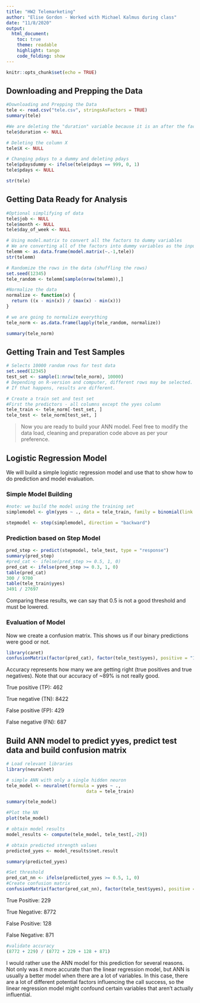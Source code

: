 ---
title: "HW2 Telemarketing"
author: "Elise Gordon - Worked with Michael Kalmus during class"
date: "11/8/2020"
output:
  html_document:
    toc: true
    theme: readable
    highlight: tango
    code_folding: show
---

```{r setup, include=FALSE}
knitr::opts_chunk$set(echo = TRUE)
```

## Downloading and Prepping the Data

```{r}
#Downloading and Prepping the Data
tele <- read.csv("tele.csv", stringsAsFactors = TRUE)
summary(tele)
```

```{r}
#We are deleting the "duration" variable because it is an after the fact measurement. We only should be using variables that we know before the call
tele$duration <- NULL

# Deleting the column X
tele$X <- NULL

# Changing pdays to a dummy and deleting pdays
tele$pdaysdummy <- ifelse(tele$pdays == 999, 0, 1)
tele$pdays <- NULL

str(tele)
```

## Getting Data Ready for Analysis

```{r}
#Optional simplifying of data
tele$job <- NULL
tele$month <- NULL
tele$day_of_week <- NULL
```

```{r}
# Using model.matrix to convert all the factors to dummy variables
# We are converting all of the factors into dummy variables as the input into ANN has to be numeric
telemm <- as.data.frame(model.matrix(~.-1,tele)) 
str(telemm)

# Randomize the rows in the data (shuffling the rows)
set.seed(12345)
tele_random <- telemm[sample(nrow(telemm)),]

#Normalize the data
normalize <- function(x) {
  return ((x - min(x)) / (max(x) - min(x)))
}

# we are going to normalize everything 
tele_norm <- as.data.frame(lapply(tele_random, normalize))
```
```{r}
summary(tele_norm)
```

## Getting Train and Test Samples

```{r}
# Selects 10000 random rows for test data
set.seed(12345)
test_set <- sample(1:nrow(tele_norm), 10000) 
# Depending on R-version and computer, different rows may be selected. 
# If that happens, results are different. 

# Create a train set and test set
#First the predictors - all columns except the yyes column
tele_train <- tele_norm[-test_set, ]
tele_test <- tele_norm[test_set, ]
```

> Now you are ready to build your ANN model. Feel free to modify the data load, cleaning and preparation code above as per your preference.

## Logistic Regression Model

We will build a simple logistic regression model and use that to show how to do prediction and model evaluation.

### Simple Model Building

```{r}
#note: we build the model using the training set
simplemodel <- glm(yyes ~ ., data = tele_train, family = binomial(link = "logit"))
```

```{r}
stepmodel <- step(simplemodel, direction = "backward")
```

### Prediction based on Step Model

```{r}
pred_step <- predict(stepmodel, tele_test, type = "response")
summary(pred_step)
#pred_cat <- ifelse(pred_step >= 0.5, 1, 0)
pred_cat <- ifelse(pred_step >= 0.3, 1, 0)
table(pred_cat)
300 / 9700
table(tele_train$yyes)
3491 / 27697
```

Comparing these results, we can say that 0.5 is not a good threshold and must be lowered. 

### Evaluation of Model

Now we create a confusion matrix. This shows us if our binary predictions were good or not. 

```{r}
library(caret)
confusionMatrix(factor(pred_cat), factor(tele_test$yyes), positive = "1")
```
Accuracy represents how many we are getting right (true positives and true negatives). Note that our accuracy of ~89% is not really good.

True positive (TP): 462

True negative (TN): 8422

False positive (FP): 429

False negative (FN):  687


## Build ANN model to predict yyes, predict test data and build confusion matrix 
```{r}
# Load relevant libraries
library(neuralnet)

# simple ANN with only a single hidden neuron
tele_model <- neuralnet(formula = yyes ~ .,
                              data = tele_train)

summary(tele_model)
```

```{r}
#Plot the NN
plot(tele_model)
```

```{r}
# obtain model results
model_results <- compute(tele_model, tele_test[,-29])

# obtain predicted strength values
predicted_yyes <- model_results$net.result

summary(predicted_yyes)
```

```{r}
#Set threshold 
pred_cat_nn <- ifelse(predicted_yyes >= 0.5, 1, 0)
#Create confusion matrix
confusionMatrix(factor(pred_cat_nn), factor(tele_test$yyes), positive = "1")
```
True Positive: 229

True Negative: 8772

False Positive: 128

False Negative: 871

```{r}
#validate accuracy
(8772 + 229) / (8772 + 229 + 128 + 871)
```

I would rather use the ANN model for this prediction for several reasons. Not only was it more accurate than the linear regression model, but ANN is usually a better model when there are a lot of variables. In this case, there are a lot of different potential factors influencing the call success, so the linear regression model might confound certain variables that aren't actually influential. 
